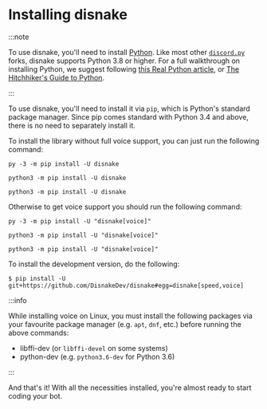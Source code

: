 # Installing disnake

<!-- Imports for content tabs -->

:::note

To use disnake, you'll need to install [Python][python]. Like most other [`discord.py`](https://discordpy.readthedocs.io/en/latest) forks, disnake supports Python 3.8 or higher. For a full walkthrough on installing Python, we suggest following [this Real Python article](https://realpython.com/installing-python/), or [The Hitchhiker's Guide to Python](https://docs.python-guide.org/starting/installation/).

:::

To use disnake, you'll need to install it via `pip`, which is Python's standard package manager. Since pip comes
standard with Python 3.4 and above, there is no need to separately install it.

To install the library without full voice support, you can just run the following command:

<Tabs groupId="operating-systems">
<TabItem value="windows" label="Windows">

```
py -3 -m pip install -U disnake
```

</TabItem>
<TabItem value="macos" label="macOS">

```
python3 -m pip install -U disnake
```

</TabItem>
<TabItem value="linux" label="Linux">

```
python3 -m pip install -U disnake
```

</TabItem>
</Tabs>

Otherwise to get voice support you should run the following command:

<Tabs groupId="operating-systems">
<TabItem value="windows" label="Windows">

```
py -3 -m pip install -U "disnake[voice]"
```

</TabItem>
<TabItem value="macos" label="macOS">

```
python3 -m pip install -U "disnake[voice]"
```

</TabItem>
<TabItem value="linux" label="Linux">

```
python3 -m pip install -U "disnake[voice]"
```

</TabItem>
</Tabs>

To install the development version, do the following:

```
$ pip install -U git+https://github.com/DisnakeDev/disnake#egg=disnake[speed,voice]
```

:::info

While installing voice on Linux, you must install the following packages via your favourite package manager (e.g. `apt`, `dnf`, etc.) before running the above commands:

- libffi-dev (or `libffi-devel` on some systems)
- python-dev (e.g. `python3.6-dev` for Python 3.6)

:::

And that's it! With all the necessities installed, you're almost ready to start coding your bot.

[python]: https://www.python.org/downloads/
[brew]: https://brew.sh/
[opensource-linux]: https://opensource.com/article/20/4/install-python-linux
